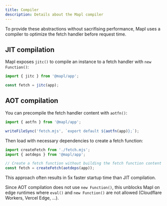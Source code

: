 ```yaml
---
title: Compiler
description: Details about the Mapl compiler
---
```


To provide these abstractions without sacrifising performance, Mapl uses a compiler
to optimize the fetch handler before request time.

## JIT compilation
Mapl exposes `jitc()` to compile an instance to a fetch handler with `new Function()`:
```ts
import { jitc } from '@mapl/app';

const fetch = jitc(app);
```

## AOT compilation
You can precompile the fetch handler content with `aotfn()`:
```ts
import { aotfn } from '@mapl/app';

writeFileSync('fetch.mjs', `export default ${aotfn(app)};`);
```

Then load with necessary dependencies to create a fetch function:
```ts
import createFetch from './fetch.mjs';
import { aotdeps } from '@mapl/app';

// Create a fetch function without building the fetch function content
const fetch = createFetch(aotdeps(app));
```

This approach often results in 5x faster startup time than JIT compilation.

Since AOT compilation does not use `new Function()`, this unblocks Mapl on edge runtimes where `eval()` and `new Function()` are not allowed (Cloudflare Workers, Vercel Edge, ...).

